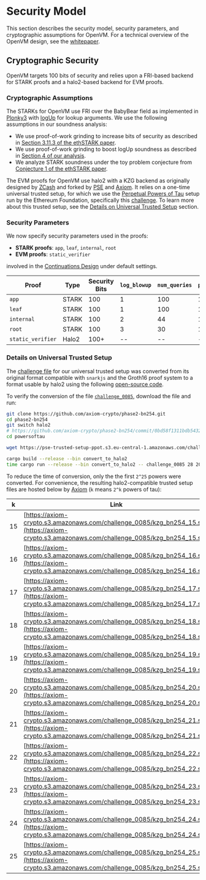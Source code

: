 # Security Model

This section describes the security model, security parameters, and cryptographic
assumptions for OpenVM. For a technical overview of the OpenVM design, see the
[whitepaper](https://openvm.dev/whitepaper.pdf). 

## Cryptographic Security

OpenVM targets 100 bits of security and relies upon a FRI-based backend for STARK 
proofs and a halo2-based backend for EVM proofs. 

### Cryptographic Assumptions

The STARKs for OpenVM use FRI over the BabyBear field as implemented in [Plonky3](https://github.com/Plonky3/Plonky3)
with [logUp](https://eprint.iacr.org/2022/1530.pdf) for lookup arguments. We 
use the following assumptions in our soundness analysis:

- We use proof-of-work grinding to increase bits of security as described in 
[Section 3.11.3 of the ethSTARK paper](https://eprint.iacr.org/2021/582.pdf).
- We use proof-of-work grinding to boost logUp soundness as described in
[Section 4 of our analysis](https://github.com/openvm-org/stark-backend/blob/main/docs/Soundness_of_Interactions_via_LogUp.pdf).
- We analyze STARK soundness under the toy problem conjecture from [Conjecture 1 of the ethSTARK paper](https://eprint.iacr.org/2021/582.pdf).

The EVM proofs for OpenVM use halo2 with a KZG backend as originally designed by [ZCash](https://zcash.github.io/halo2/)
and forked by [PSE](https://github.com/privacy-scaling-explorations/halo2) and [Axiom](https://github.com/axiom-crypto/halo2).
It relies on a one-time universal trusted setup, for which we use the [Perpetual Powers of Tau](https://github.com/privacy-scaling-explorations/perpetualpowersoftau) 
 setup run by the Ethereum Foundation, specifically this [challenge](https://github.com/privacy-scaling-explorations/perpetualpowersoftau/blob/master/0084_jpwang_response/README.md). 
To learn more about this trusted setup, see the [Details on Universal Trusted Setup](#details-on-universal-trusted-setup) section.

### Security Parameters

We now specify security parameters used in the proofs:

* **STARK proofs**: `app`, `leaf`, `internal`, `root`
* **EVM proofs**: `static_verifier`

involved in the [Continuations Design](/specs/architecture/continuations) under default settings. 

| Proof | Type | Security Bits | `log_blowup` | `num_queries` | `proof_of_work_bits` |
| --- | --- | --- | --- | --- | --- |
| `app` | STARK | 100 | 1 | 100 | 16 |
| `leaf` | STARK | 100 | 1 | 100 | 16 |
| `internal` | STARK | 100 | 2 | 44 | 16 |
| `root` | STARK | 100 | 3 | 30 | 16 |
| `static_verifier` | Halo2 | 100+ | -- | -- | -- |

### Details on Universal Trusted Setup

The [challenge file](https://pse-trusted-setup-ppot.s3.eu-central-1.amazonaws.com/challenge_0085) for our universal trusted setup
was converted from its original format compatible with `snarkjs` and the Groth16 proof system to a format usable by halo2 using 
the following [open-source code](https://github.com/axiom-crypto/phase2-bn254/blob/halo2/powersoftau/src/bin/convert_to_halo2.rs).

To verify the conversion of the file [`challenge_0085`](https://pse-trusted-setup-ppot.s3.eu-central-1.amazonaws.com/challenge_0085), download the file and run:

```bash
git clone https://github.com/axiom-crypto/phase2-bn254.git
cd phase2-bn254
git switch halo2
# https://github.com/axiom-crypto/phase2-bn254/commit/0bd58f1311bdb54329686e4d0914006d602e0082
cd powersoftau

wget https://pse-trusted-setup-ppot.s3.eu-central-1.amazonaws.com/challenge_0085

cargo build --release --bin convert_to_halo2
time cargo run --release --bin convert_to_halo2 -- challenge_0085 28 2097152
```

To reduce the time of conversion, only the the first `2^25` powers were converted. For convenience, the resulting 
halo2-compatible trusted setup files are hosted below by [Axiom](https://axiom.xyz) (`k` means `2^k` powers of tau):

| k   | Link                                                                                                                                           |
| --- | ---------------------------------------------------------------------------------------------------------------------------------------------- |
| 15  | [https://axiom-crypto.s3.amazonaws.com/challenge_0085/kzg_bn254_15.srs](https://axiom-crypto.s3.amazonaws.com/challenge_0085/kzg_bn254_15.srs) |
| 16  | [https://axiom-crypto.s3.amazonaws.com/challenge_0085/kzg_bn254_16.srs](https://axiom-crypto.s3.amazonaws.com/challenge_0085/kzg_bn254_16.srs) |
| 17  | [https://axiom-crypto.s3.amazonaws.com/challenge_0085/kzg_bn254_17.srs](https://axiom-crypto.s3.amazonaws.com/challenge_0085/kzg_bn254_17.srs) |
| 18  | [https://axiom-crypto.s3.amazonaws.com/challenge_0085/kzg_bn254_18.srs](https://axiom-crypto.s3.amazonaws.com/challenge_0085/kzg_bn254_18.srs) |
| 19  | [https://axiom-crypto.s3.amazonaws.com/challenge_0085/kzg_bn254_19.srs](https://axiom-crypto.s3.amazonaws.com/challenge_0085/kzg_bn254_19.srs) |
| 20  | [https://axiom-crypto.s3.amazonaws.com/challenge_0085/kzg_bn254_20.srs](https://axiom-crypto.s3.amazonaws.com/challenge_0085/kzg_bn254_20.srs) |
| 21  | [https://axiom-crypto.s3.amazonaws.com/challenge_0085/kzg_bn254_21.srs](https://axiom-crypto.s3.amazonaws.com/challenge_0085/kzg_bn254_21.srs) |
| 22  | [https://axiom-crypto.s3.amazonaws.com/challenge_0085/kzg_bn254_22.srs](https://axiom-crypto.s3.amazonaws.com/challenge_0085/kzg_bn254_22.srs) |
| 23  | [https://axiom-crypto.s3.amazonaws.com/challenge_0085/kzg_bn254_23.srs](https://axiom-crypto.s3.amazonaws.com/challenge_0085/kzg_bn254_23.srs) |
| 24  | [https://axiom-crypto.s3.amazonaws.com/challenge_0085/kzg_bn254_24.srs](https://axiom-crypto.s3.amazonaws.com/challenge_0085/kzg_bn254_24.srs) |
| 25  | [https://axiom-crypto.s3.amazonaws.com/challenge_0085/kzg_bn254_25.srs](https://axiom-crypto.s3.amazonaws.com/challenge_0085/kzg_bn254_25.srs) |